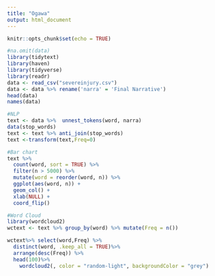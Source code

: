 ---
title: "Ogawa"
output: html_document
---

```{r setup, include=FALSE}
knitr::opts_chunk$set(echo = TRUE)
```

```{r cars}
#na.omit(data)
library(tidytext)
library(haven)
library(tidyverse)
library(readr)
data <- read_csv("severeinjury.csv")
data <- data %>% rename('narra' = 'Final Narrative')
head(data)
names(data)

#NLP
text <- data %>%  unnest_tokens(word, narra)
data(stop_words)
text <- text %>% anti_join(stop_words)
text <-transform(text,Freq=0)

#Bar chart
text %>%
  count(word, sort = TRUE) %>%
  filter(n > 5000) %>%
  mutate(word = reorder(word, n)) %>%
  ggplot(aes(word, n)) +
  geom_col() +
  xlab(NULL) +
  coord_flip()

#Word Cloud
library(wordcloud2)
wctext <- text %>% group_by(word) %>% mutate(Freq = n())

wctext%>% select(word,Freq) %>%
  distinct(word, .keep_all = TRUE)%>%
  arrange(desc(Freq)) %>% 
  head(100)%>%
    wordcloud2(, color = "random-light", backgroundColor = "grey")
```
